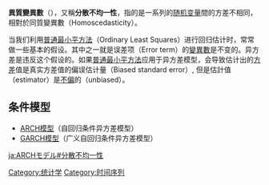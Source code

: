 {{multiple issues|
{{expand|time=2016-04-04T15:19:45+00:00}}
{{expert|time=2016-04-04T15:19:45+00:00}}
{{unreferenced|time=2016-04-04T15:19:45+00:00}}
}}
{{noteTA
|T=zh-tw:異質變異數;zh-cn:异方差;zh-hk:異方差;
|G1=Math
|1=zh-hant:回歸;zh-tw:迴歸;zh-cn:回归;
|2=zh-cn:异方差 ;zh-tw:異質變異數;zh-hk:異方差;
|3=zh-hant:變量;zh-tw:變數;zh-cn:变量;
}}
'''異質變異數'''（{{lang-en|Heteroscedasticity}}），又稱'''分散不均一性'''，指的是一系列的[[随机变量|随机变量]]間的方差不相同，相對於同質變異數（Homoscedasticity）。

{{各地漢字名
| 名詞 =Heteroscedasticity
|cn = 异方差
|hk = 異方差
|tw =異質變異數
| where=
| other =
}}

当我们利用[[最小二乘法|普通最小平方法]]（Ordinary Least Squares）进行回归估计时，常常做一些基本的假设。其中之一就是误差项（Error term）的[[變異數|變異數]]是不变的。异方差是违反这个假设的。如果[[最小二乘法|普通最小平方法]]应用于异方差模型，会导致估计出的[[方差|方差]]值是真实方差值的偏误估计量（Biased standard error）, 但是估計值（estimator）是[[不偏|不偏]]的（unbiased）。

== 条件模型 ==
*[[ARCH模型|ARCH模型]]（自回归条件异方差模型） 
*[[GARCH模型|GARCH模型]]（广义自回归条件异方差模型）
{{Statistics-stub}}
[[Category:统计学|Category:统计学]]
[[Category:时间序列|Category:时间序列]]

[[ja:ARCHモデル#分散不均一性|ja:ARCHモデル#分散不均一性]]